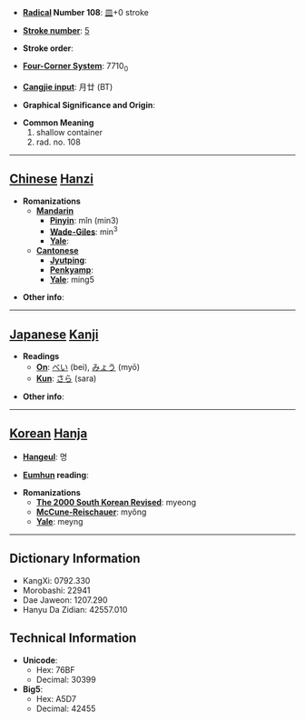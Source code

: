 * '''[[Wiktionary:Chinese radical index| Radical]] Number 108''': [[Wiktionary:Chinese radical index 皿|皿]]+0 stroke

* '''[[Wiktionary:Chinese total strokes index|Stroke number]]''': [[Wiktionary:Chinese total strokes index 5|5]]

* '''Stroke order''': 

* '''[[Wiktionary:Chinese four corner index|Four-Corner System]]''': 7710<sub>0</sub>

* '''[[Wiktionary:Chinese Cangjie index|Cangjie input]]''': 月廿 (BT)

* '''Graphical Significance and Origin''': 

* '''Common Meaning'''
*#shallow container
*# rad. no. 108


----

== [[Chinese]] [[Hanzi]] ==

* '''Romanizations'''
** '''[[Mandarin]]'''
*** '''[[Pinyin]]''': mǐn (min3)
*** '''[[Wade-Giles]]''': min<sup>3</sup>
*** '''[[Yale]]''': 
** '''[[Cantonese]]'''
*** '''[[Jyutping]]''':
*** '''[[Penkyamp]]''': 
*** '''[[Yale]]''': ming5

* '''Other info''': 

----

== [[Japanese]] [[Kanji]] ==

* '''Readings'''
** '''[[On]]''': [[べい]] (bei), [[みょう]] (myō)
** '''[[Kun]]''': [[さら]] (sara)

* '''Other info''':  

----

== [[Korean]] [[Hanja]] ==

* '''[[Hangeul]]''': 명

* '''[[Eumhun]] reading''': 

* '''Romanizations'''
** '''[[The 2000 South Korean Revised Romanization|The 2000 South Korean Revised]]''': myeong
** '''[[McCune-Reischauer]]''': myŏng
** '''[[Yale]]''': meyng

----

== Dictionary Information ==

* KangXi: 0792.330
* Morobashi: 22941
* Dae Jaweon: 1207.290
* Hanyu Da Zidian: 42557.010

== Technical Information ==

* '''Unicode''':
** Hex: 76BF
** Decimal: 30399
* '''Big5''':
** Hex: A5D7
** Decimal: 42455